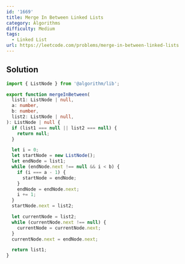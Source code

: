 ```yaml
---
id: '1669'
title: Merge In Between Linked Lists
category: Algorithms
difficulty: Medium
tags:
  - Linked List
url: https://leetcode.com/problems/merge-in-between-linked-lists
---
```


## Solution

```typescript filename="solution.ts" copy
import { ListNode } from '@algorithm/lib';

export function mergeInBetween(
  list1: ListNode | null,
  a: number,
  b: number,
  list2: ListNode | null,
): ListNode | null {
  if (list1 === null || list2 === null) {
    return null;
  }

  let i = 0;
  let startNode = new ListNode();
  let endNode = list1;
  while (endNode.next !== null && i < b) {
    if (i === a - 1) {
      startNode = endNode;
    }
    endNode = endNode.next;
    i += 1;
  }
  startNode.next = list2;

  let currentNode = list2;
  while (currentNode.next !== null) {
    currentNode = currentNode.next;
  }
  currentNode.next = endNode.next;

  return list1;
}
```
